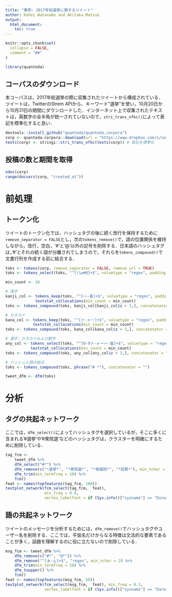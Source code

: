 ```yaml
---
title: "事例: 2017年総選挙に関するツイート"
author: Kohei Watanabe and Akitaka Matsuo
output: 
  html_document:
    toc: true
---
```


```r
knitr::opts_chunk$set(
  collapse = FALSE,
  comment = "##"
)
```


```r
library(quanteda)
```


## コーパスのダウンロード {#download}

本コーパスは，2017年総選挙の際に収集されたツイートから構成されている．ツイートは，TwitterのStrem APIから、キーワード"選挙"を使い，10月20日から10月31日の期間にダウンロードした．インターネット上で収集されたテキストは，英数字の全半角が統一されていないので，`stri_trans_nfkc()`によって表記を標準化すると良い．

```r
devtools::install_github("quanteda/quanteda.corpora")
corp <- quanteda.corpora::download(url = "https://www.dropbox.com/s/co12wpj08pzqz71/data_corpus_election2017tweets.rds?dl=1")
texts(corp) <- stringi::stri_trans_nfkc(texts(corp)) # 表記を標準化
```


## 投稿の数と期間を取得 {#number-of-tweets}

```r
ndoc(corp)
range(docvars(corp, "created_at"))
```

# 前処理 {#pre-processing}

## トークン化 {#tokenization}

ツイートのトークン化では，ハッシュタグの後に続く改行を保持するために`remove_separator = FALSE`とし，次の`tokens_remove()`で，語の位置関係を維持しながら，改行，空白，'#'と'@'以外の記号を削除する．日本語のハッシュタグは，’#’とそれの続く語が分離されてしまうので，それらを`tokens_compound()`で文書行列を作成する前に結合する．

```r

toks <- tokens(corp, remove_separator = FALSE, remove_url = TRUE)
toks <- tokens_select(toks, "^[\\w#@]+$", valuetype = "regex", padding = TRUE)

min_count <- 10

# 漢字
kanji_col <- tokens_keep(toks, "^[一-龠]+$", valuetype = "regex", padding = TRUE) %>% 
             textstat_collocations(min_count = min_count)
toks <- tokens_compound(toks, kanji_col[kanji_col$z > 3,], concatenator = "")

# カタカナ
kana_col <- tokens_keep(toks, "^[ァ-ヶー]+$", valuetype = "regex", padding = TRUE) %>% 
            textstat_collocations(min_count = min_count)
toks <- tokens_compound(toks, kana_col[kana_col$z > 3,], concatenator = "")

# 漢字，カタカナおよび数字
any_col <- tokens_select(toks, "^[0-9ァ-ヶー一-龠]+$", valuetype = "regex", padding = TRUE) %>% 
           textstat_collocations(min_count = min_count)
toks <- tokens_compound(toks, any_col[any_col$z > 3,], concatenator = "")

# ハッシュと語の結合
toks <- tokens_compound(toks, phrase("# *"), concatenator = "") 

tweet_dfm <- dfm(toks)
```

# 分析 {#analysis}

## タグの共起ネットワーク {#network-tag}

ここでは，`dfm_select()`によってハッシュタグを選択しているが，そこに多くに含まれる'#選挙'や'#衆院選'などのハッシュタグは，クラスターを明確にするために削除している．

```r
tag_fcm <- 
    tweet_dfm %>% 
    dfm_select("#*") %>% 
    dfm_remove(c("*選挙*", "*衆院選*", "*衆議院*", "*投票*"), min_nchar = 2) %>% 
    dfm_trim(min_termfreq = 10) %>% 
    fcm()
feat <- names(topfeatures(tag_fcm, 100))
textplot_network(fcm_select(tag_fcm,  feat), 
                 min_freq = 0.8,
                 vertex_labelfont = if (Sys.info()["sysname"] == "Darwin") "SimHei" else NULL)
```

## 語の共起ネットワーク {#network-word}

ツイートのメッセージを分析するためには，`dfm_remove()`でハッシュタグやユーザー名を削除する．ここでは，平仮名だけからなる特徴は文法的な要素であることが多く，話題を理解するのに役に立たないので削除している．

```r
msg_fcm <- tweet_dfm %>% 
    dfm_remove(c("#*", "@*")) %>% 
    dfm_remove("^[ぁ-ん]+$", "regex", min_nchar = 2) %>% 
    dfm_trim(min_termfreq = 10) %>% 
    dfm_toupper() %>% 
    fcm()
feat <- names(topfeatures(msg_fcm, 50))
textplot_network(fcm_select(msg_fcm,  feat), min_freq = 0.3,
                 vertex_labelfont = if (Sys.info()["sysname"] == "Darwin") "SimHei" else NULL)
```

